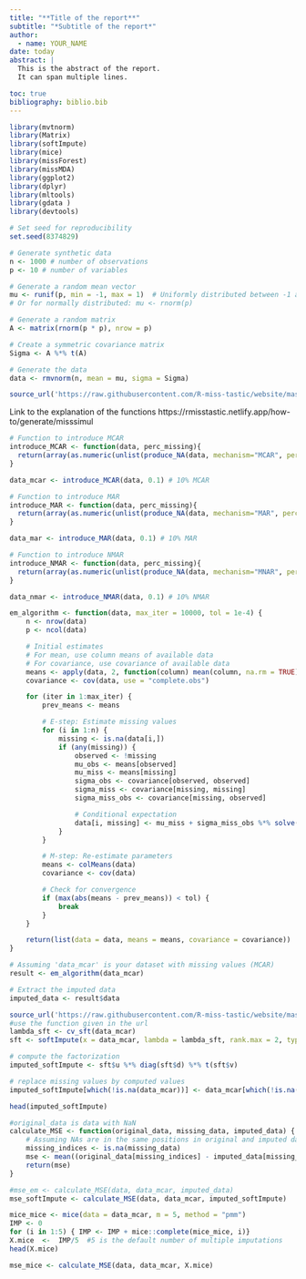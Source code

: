 ```yaml
---
title: "**Title of the report**"
subtitle: "*Subtitle of the report*"
author:
  - name: YOUR_NAME
date: today
abstract: | 
  This is the abstract of the report.
  It can span multiple lines.

toc: true
bibliography: biblio.bib
---
```


```r
library(mvtnorm)
library(Matrix)
library(softImpute)
library(mice)
library(missForest)
library(missMDA)
library(ggplot2)
library(dplyr)
library(mltools)
library(gdata )
library(devtools)
```


```r
# Set seed for reproducibility
set.seed(8374829)

# Generate synthetic data
n <- 1000 # number of observations
p <- 10 # number of variables

# Generate a random mean vector
mu <- runif(p, min = -1, max = 1)  # Uniformly distributed between -1 and 1
# Or for normally distributed: mu <- rnorm(p)

# Generate a random matrix
A <- matrix(rnorm(p * p), nrow = p)

# Create a symmetric covariance matrix
Sigma <- A %*% t(A)

# Generate the data
data <- rmvnorm(n, mean = mu, sigma = Sigma)
```

```r
source_url('https://raw.githubusercontent.com/R-miss-tastic/website/master/static/how-to/generate/amputation.R')
```

Link to the explanation of the functions https://rmisstastic.netlify.app/how-to/generate/misssimul

```r
# Function to introduce MCAR
introduce_MCAR <- function(data, perc_missing){
  return(array(as.numeric(unlist(produce_NA(data, mechanism="MCAR", perc.missing = perc_missing)$data.incomp)),dim(data))) 
}

data_mcar <- introduce_MCAR(data, 0.1) # 10% MCAR
```

```r
# Function to introduce MAR
introduce_MAR <- function(data, perc_missing){
  return(array(as.numeric(unlist(produce_NA(data, mechanism="MAR", perc.missing = perc_missing, by.patterns= F)$data.incomp)),dim(data))) 
}

data_mar <- introduce_MAR(data, 0.1) # 10% MAR
```

```r
# Function to introduce NMAR
introduce_NMAR <- function(data, perc_missing){
  return(array(as.numeric(unlist(produce_NA(data, mechanism="MNAR", perc.missing = perc_missing, by.patterns= F)$data.incomp)),dim(data)))
}

data_nmar <- introduce_NMAR(data, 0.1) # 10% NMAR
```


```r
em_algorithm <- function(data, max_iter = 10000, tol = 1e-4) {
    n <- nrow(data)
    p <- ncol(data)

    # Initial estimates
    # For mean, use column means of available data
    # For covariance, use covariance of available data
    means <- apply(data, 2, function(column) mean(column, na.rm = TRUE))
    covariance <- cov(data, use = "complete.obs")

    for (iter in 1:max_iter) {
        prev_means <- means

        # E-step: Estimate missing values
        for (i in 1:n) {
            missing <- is.na(data[i,])
            if (any(missing)) {
                observed <- !missing
                mu_obs <- means[observed]
                mu_miss <- means[missing]
                sigma_obs <- covariance[observed, observed]
                sigma_miss <- covariance[missing, missing]
                sigma_miss_obs <- covariance[missing, observed]

                # Conditional expectation
                data[i, missing] <- mu_miss + sigma_miss_obs %*% solve(sigma_obs, (data[i, observed] - mu_obs))
            }
        }

        # M-step: Re-estimate parameters
        means <- colMeans(data)
        covariance <- cov(data)

        # Check for convergence
        if (max(abs(means - prev_means)) < tol) {
            break
        }
    }

    return(list(data = data, means = means, covariance = covariance))
}
```

```r
# Assuming 'data_mcar' is your dataset with missing values (MCAR)
result <- em_algorithm(data_mcar)

# Extract the imputed data
imputed_data <- result$data
```

```r
source_url('https://raw.githubusercontent.com/R-miss-tastic/website/master/static/how-to/impute/CrossValidation_softImpute.R')
#use the function given in the url
lambda_sft <- cv_sft(data_mcar)
sft <- softImpute(x = data_mcar, lambda = lambda_sft, rank.max = 2, type ="svd")

# compute the factorization
imputed_softImpute <- sft$u %*% diag(sft$d) %*% t(sft$v)

# replace missing values by computed values
imputed_softImpute[which(!is.na(data_mcar))] <- data_mcar[which(!is.na(data_mcar))]

head(imputed_softImpute)
```

```r
#original_data is data with NaN
calculate_MSE <- function(original_data, missing_data, imputed_data) {
    # Assuming NAs are in the same positions in original and imputed data
    missing_indices <- is.na(missing_data)
    mse <- mean((original_data[missing_indices] - imputed_data[missing_indices])^2)
    return(mse)
}
```

```r
#mse_em <- calculate_MSE(data, data_mcar, imputed_data)
mse_softImpute <- calculate_MSE(data, data_mcar, imputed_softImpute)
```

```r
mice_mice <- mice(data = data_mcar, m = 5, method = "pmm")
IMP <- 0
for (i in 1:5) { IMP <- IMP + mice::complete(mice_mice, i)}
X.mice  <-  IMP/5  #5 is the default number of multiple imputations
head(X.mice)
```

```r
mse_mice <- calculate_MSE(data, data_mcar, X.mice)
```

